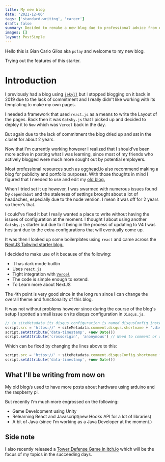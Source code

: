```yaml
---
title: My new blog
date: '2021-12-06'
tags: ['standard-writing', 'career']
draft: false
summary: Decided to remake a new blog due to professional advice from other programmers
images: []
layout: PostSimple
---
```


Hello this is Gian Carlo Gilos aka `pofay` and welcome to my new blog.

Trying out the features of this starter.

# Introduction

I previously had a blog using [`jekyll`](https://pofay.github.io) but I stopped blogging on it back in 2019 due to the lack of commitment and I really didn't like working with its templating to make my own pages.

I needed a framework that used `react.js` as a means to write the Layout of the pages. Back then it was `Gatsby.js` that I picked up and decided to deploy it to `Now` which was `Vercel` back in the day.

But again due to the lack of commitment the blog dried up and sat in the closet for about 2 years.

Now that I'm currently working however I realized that I should've been more active in posting what I was learning, since most of my friends who actively blogged were much more sought out by potential employers.

Most professional resources such as [egghead.io][2] also recommend making a blog for publicity and portfolio purposes. With those thoughts in mind I figured that I needed to use and edit my [old blog.](https://pofay-blog.vercel.app)

When I tried set it up however, I was swarmed with numerous issues found by `dependabot` and the staleness of settings brought about a lot of headaches, especially due to the node version. I mean it was off for 2 years so there's that.

I could've fixed it but I really wanted a place to write without having the issues of configuration at the moment. I thought I about using another `Gatsby.js` starter but due to it being in the process of updating to V4 I was hesitant due to the extra configurations that will eventually come up.

It was then I looked up some boilerplates using `react` and came across the [NextJS Tailwind starter blog.][1]

I decided to make use of it because of the following:

- It has dark mode builtin
- Uses `react.js`
- Tight integration with [`Vercel`][4]
- The code is simple enough to extend.
- To Learn more about NextJS

The 4th point is very good since in the long run since I can change the overall theme and functionality of this blog.

It was not without problems however since during the course of the blog's setup I spotted a small issue on its disqus configuration in `Disqus.js`.

```js
// in siteMetadata its disqus configuration is named disqusConfig instead of disqus
script.src = 'https://' + siteMetadata.comment.disqus.shortname + '.disqus.com/embed.js'
script.setAttribute('data-timestamp', +new Date())
script.setAttribute('crossorigin', 'anonymous') // Need to comment or remove the line below to fix Disqus CORS issue
```

Which can be fixed by changing the lines above to this:

```js
script.src = 'https://' + siteMetadata.comment.disqusConfig.shortname + '.disqus.com/embed.js'
script.setAttribute('data-timestamp', +new Date())
```

## What I'll be writing from now on

My old blog/s used to have more posts about hardware using arduino and the raspberry pi.

But recently I'm much more engrossed on the following:

- Game Development using Unity
- Relearning React and Javascript(new Hooks API for a lot of libraries)
- A bit of Java (since I'm working as a Java Developer at the moment.)

## Side note

I also recently released a [Tower Defense Game in itch.io][3] which will be the focus of my topics in the succeeding days.

[1]: https://github.com/timlrx/tailwind-nextjs-starter-blog
[2]: https://egghead.io
[3]: https://pofay.itch.io/retroactive-tower-defense
[4]: https://vercel.com/
